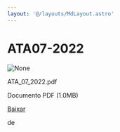 ```yaml
---
layout: '@/layouts/MdLayout.astro'
---
```






ATA07-2022
==========










<Image src="https://arapiraca.ufal.br/graduacao/ciencia-da-computacao/documentos/atas-do-colegiado-e-nde/colegiado/2022/copy6_of_ata_01_2022.pdf/%2b%2bplone%2b%2bufalprofile/imgs/file-icon.png" alt="None" inferSize />

 ATA\_07\_2022.pdf  

 Documento PDF
 (1.0MB)
 

[Baixar](%40%40download/file/ATA_07_2022.pdf)























 de 












